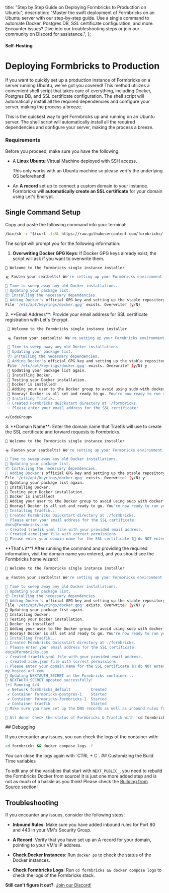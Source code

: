   title: "Step by Step Guide on Deploying Formbricks to Production on Ubuntu",
  description:
    "Master the swift deployment of Formbricks on an Ubuntu server with our step-by-step guide. Use a single command to automate Docker, Postgres DB, SSL certificate configuration, and more. Encounter issues? Dive into our troubleshooting steps or join our community on Discord for assistance.",
};

#### Self-Hosting

# Deploying Formbricks to Production

If you want to quickly set up a production instance of Formbricks on a server running Ubuntu, we've got you covered! This method utilizes a convenient shell script that takes care of everything, including Docker, Postgres DB, and SSL certificate configuration. The shell script will automatically install all the required dependencies and configure your server, making the process a breeze.

This is the quickest way to get Formbricks up and running on an Ubuntu server. The shell script will automatically install all the required dependencies and configure your server, making the process a breeze.

### Requirements

Before you proceed, make sure you have the following:

- A **Linux Ubuntu** Virtual Machine deployed with SSH access.

  <Note>This only works with an Ubuntu machine so please verify the underlying OS beforehand!</Note>

- An **A record** set up to connect a custom domain to your instance. Formbricks will **automatically create an SSL certificate** for your domain using Let's Encrypt.

## Single Command Setup

Copy and paste the following command into your terminal:
<Col>
<CodeGroup title="Single Command to deploy Formbricks">

```bash
/bin/sh -c "$(curl -fsSL https://raw.githubusercontent.com/formbricks/formbricks/main/docker/production.sh)"
```

</CodeGroup>
</Col>
The script will prompt you for the following information:

1. **Overwriting Docker GPG Keys**: If Docker GPG keys already exist, the script will ask if you want to overwrite them.
<Col>
   <CodeGroup title="Docker GPG Keys Overwrite Prompt">

   ```bash
   🧱 Welcome to the Formbricks single instance installer

   🛸 Fasten your seatbelts! We're setting up your Formbricks environment on your Ubuntu 22.04.2 LTS server.

   🧹 Time to sweep away any old Docker installations.
   🔄 Updating your package list.
   📦 Installing the necessary dependencies.
   🔑 Adding Docker's official GPG key and setting up the stable repository.
   File '/etc/apt/keyrings/docker.gpg' exists. Overwrite? (y/N)
   ```

   </CodeGroup>
</Col>
2. **Email Address**: Provide your email address for SSL certificate registration with Let's Encrypt.
<Col>
   <CodeGroup title="Email Prompt">

   ```bash
    🧱 Welcome to the Formbricks single instance installer

    🛸 Fasten your seatbelts! We're setting up your Formbricks environment on your Ubuntu 22.04.2 LTS server.

    🧹 Time to sweep away any old Docker installations.
    🔄 Updating your package list.
    📦 Installing the necessary dependencies.
    🔑 Adding Docker's official GPG key and setting up the stable repository.
    File '/etc/apt/keyrings/docker.gpg' exists. Overwrite? (y/N) y
    🔄 Updating your package list again.
    🐳 Installing Docker.
    🚀 Testing your Docker installation.
    🎉 Docker is installed!
    🐳 Adding your user to the Docker group to avoid using sudo with docker commands.
    🎉 Hooray! Docker is all set and ready to go. You're now ready to run your Formbricks instance!
    🚗 Installing Traefik...
    📁 Created Formbricks Quickstart directory at ./formbricks.
    💡 Please enter your email address for the SSL certificate:
   ```

    </CodeGroup>
</Col>
3. **Domain Name**: Enter the domain name that Traefik will use to create the SSL certificate and forward requests to Formbricks.
<Col>
   <CodeGroup title="Domain Name for SSL certificate Prompt">

   ```bash
   🧱 Welcome to the Formbricks single instance installer

   🛸 Fasten your seatbelts! We're setting up your Formbricks environment on your Ubuntu 22.04.2 LTS server.

   🧹 Time to sweep away any old Docker installations.
   🔄 Updating your package list.
   📦 Installing the necessary dependencies.
   🔑 Adding Docker's official GPG key and setting up the stable repository.
   File '/etc/apt/keyrings/docker.gpg' exists. Overwrite? (y/N) y
   🔄 Updating your package list again.
   🐳 Installing Docker.
   🚀 Testing your Docker installation.
   🎉 Docker is installed!
   🐳 Adding your user to the Docker group to avoid using sudo with docker commands.
   🎉 Hooray! Docker is all set and ready to go. You're now ready to run your Formbricks instance!
   🚗 Installing Traefik...
   📁 Created Formbricks Quickstart directory at ./formbricks.
   💡 Please enter your email address for the SSL certificate:
   docs@formbricks.com
   💡 Created traefik.yaml file with your provided email address.
   💡 Created acme.json file with correct permissions.
   🔗 Please enter your domain name for the SSL certificate (🚨 do NOT enter the protocol (http/https/etc)):
   ```

   </CodeGroup>
</Col>
**That's it**! After running the command and providing the required information, visit the domain name you entered, and you should see the Formbricks home wizard!
<Col>
<CodeGroup title="Successfully setup Formbricks on your Ubuntu machine">

```bash
🧱 Welcome to the Formbricks single instance installer

🛸 Fasten your seatbelts! We're setting up your Formbricks environment on your Ubuntu 22.04.2 LTS server.

🧹 Time to sweep away any old Docker installations.
🔄 Updating your package list.
📦 Installing the necessary dependencies.
🔑 Adding Docker's official GPG key and setting up the stable repository.
File '/etc/apt/keyrings/docker.gpg' exists. Overwrite? (y/N) y
🔄 Updating your package list again.
🐳 Installing Docker.
🚀 Testing your Docker installation.
🎉 Docker is installed!
🐳 Adding your user to the Docker group to avoid using sudo with docker commands.
🎉 Hooray! Docker is all set and ready to go. You're now ready to run your Formbricks instance!
🚗 Installing Traefik...
📁 Created Formbricks Quickstart directory at ./formbricks.
💡 Please enter your email address for the SSL certificate:
docs@formbricks.com
💡 Created traefik.yaml file with your provided email address.
💡 Created acme.json file with correct permissions.
🔗 Please enter your domain name for the SSL certificate (🚨 do NOT enter the protocol (http/https/etc)):
my.hosted.url.com
🚙 Updating NEXTAUTH_SECRET in the Formbricks container...
🚗 NEXTAUTH_SECRET updated successfully!
[+] Running 4/4
 ✔ Network formbricks_default         Created                                                                                                                                                                                           0.1s
 ✔ Container formbricks-postgres-1    Started                                                                                                                                                                                           0.5s
 ✔ Container formbricks-formbricks-1  Started                                                                                                                                                                                           0.7s
 ✔ Container traefik                  Started                                                                                                                                                                                           1.1s
🚨 Make sure you have set up the DNS records as well as inbound rules for the domain name and IP address of this instance.

🎉 All done! Check the status of Formbricks & Traefik with 'cd formbricks && sudo docker compose ps.'
```

</CodeGroup>
</Col>
## Debugging

If you encounter any issues, you can check the logs of the container with:
<Col>
<CodeGroup title="Check logs of the container">

```bash
cd formbricks && docker compose logs -f
```

</CodeGroup>
</Col>
You can close the logs again with `CTRL + C`.

<Note>
## Customizing the Build Time variables

To edit any of the variables that start with `NEXT_PUBLIC_`, you need to rebuild the Formbricks Docker from source! It is just one
more added step and is not as much of a hassle as you think! Please check the [Building from Source](/docs/self-hosting/from-source) section!

</Note>

## Troubleshooting

If you encounter any issues, consider the following steps:

- **Inbound Rules**: Make sure you have added inbound rules for Port 80 and 443 in your VM's Security Group.

- **A Record**: Verify that you have set up an A record for your domain, pointing to your VM's IP address.

- **Check Docker Instances**: Run `docker ps` to check the status of the Docker instances.

- **Check Formbricks Logs**: Run `cd formbricks && docker compose logs` to check the logs of the Formbricks stack.

**Still can’t figure it out?**: [Join our Discord!](https://formbricks.com/discord)
